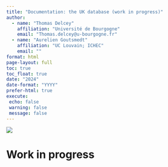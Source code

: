 ```yaml
---
title: "Documentation: the UK database (work in progress)"
author: 
  - name: "Thomas Delcey"
    affiliation: "Université de Bourgogne"
    email: "Thomas.delcey@u-bourgogne.fr"
  - name: "Aurelien Goutsmedt"
    affiliation: "UC Louvain; ICHEC"
    email: "" 
format: html
page-layout: full
toc: true
toc_float: true
date: "2024"
date-format: "YYYY"
prefer-html: true
execute:
 echo: false
 warning: false
 message: false
---
```


![](picture.png)

# Work in progress
